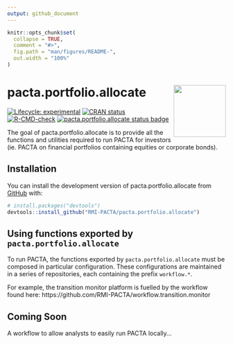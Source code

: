 ```yaml
---
output: github_document
---
```


<!-- README.md is generated from README.Rmd. Please edit that file -->

```r
knitr::opts_chunk$set(
  collapse = TRUE,
  comment = "#>",
  fig.path = "man/figures/README-",
  out.width = "100%"
)
```

# pacta.portfolio.allocate <img src="man/figures/logo.png" align="right" width="120" />

<!-- badges: start -->
[![Lifecycle: experimental](https://img.shields.io/badge/lifecycle-experimental-orange.svg)](https://lifecycle.r-lib.org/articles/stages.html#experimental)
[![CRAN status](https://www.r-pkg.org/badges/version/pacta.portfolio.allocate)](https://CRAN.R-project.org/package=pacta.portfolio.allocate)
[![R-CMD-check](https://github.com/RMI-PACTA/pacta.portfolio.allocate/actions/workflows/R-CMD-check.yaml/badge.svg)](https://github.com/RMI-PACTA/pacta.portfolio.allocate/actions/workflows/R-CMD-check.yaml)
[![pacta.portfolio.allocate status badge](https://rmi-pacta.r-universe.dev/badges/pacta.portfolio.allocate)](https://rmi-pacta.r-universe.dev/ui#package:pacta.portfolio.allocate)
<!-- badges: end -->

The goal of pacta.portfolio.allocate is to provide all the functions and 
utilities required to run PACTA for investors (ie. PACTA on financial portfolios 
containing equities or corporate bonds). 

## Installation

You can install the development version of pacta.portfolio.allocate from [GitHub](https://github.com/) with:

``` r
# install.packages("devtools")
devtools::install_github("RMI-PACTA/pacta.portfolio.allocate")
```

## Using functions exported by `pacta.portfolio.allocate`

To run PACTA, the functions exported by `pacta.portfolio.allocate` must be 
composed in particular configuration. These configurations are maintained in a 
series of repositories, each containing the prefix `workflow.*`. 

For example, the transition monitor platform is fuelled by the workflow found 
here: https://github.com/RMI-PACTA/workflow.transition.monitor

## Coming Soon

A workflow to allow analysts to easily run PACTA locally...

